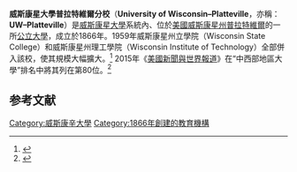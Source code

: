 {{Infobox university
|name=         University of Wisconsin–Platteville
|image=        [[Image:UW_platteville_2010_logo.png|Image:UW platteville 2010 logo.png]]
|motto=        What College Should Be!
|endowment=    $12,173,095<ref name="usnews1">{{cite news | title = America's Best Colleges 2011 - University of Wisconsin–Platteville | newspaper = US News and World Report | url = http://colleges.usnews.rankingsandreviews.com/best-colleges/university-of-wisconsin-platteville-3921 | accessdate = 2012-12-28 | archive-date = 2013-01-30 | archive-url = https://web.archive.org/web/20130130115835/http://colleges.usnews.rankingsandreviews.com/best-colleges/university-of-wisconsin-platteville-3921 | dead-url = no }}</ref>
|chancellor=   Dennis Shields
|established=  1866
|type=         [[州立大學系統|州立大學]]
|staff=        336
|students=     8,712<ref name="ed1">{{cite web | title = University of Wisconsin–platteville - College | author = Institute of Education Sciences | publisher = National Center for Education Statistics | year = 2014 | url = http://nces.ed.gov/globallocator/col_info_popup.asp?ID=240462 | accessdate = 2014-10-04 | archive-date = 2020-11-23 | archive-url = https://web.archive.org/web/20201123164323/https://nces.ed.gov/globallocator/col_info_popup.asp?ID=240462 | dead-url = no }}</ref>
|undergrad=    7,862<ref name="ed1" />
|postgrad=     
|colors=       橙色和藍色 <span style="background-color:#F47321;width:50px;border:1px solid #000000">     </span> <span style="background-color:#0068B3;width:50px;border:1px solid #000000">     </span>
|city=         [[普拉特維爾_(威斯康星州)|普拉特維爾]]
|state=[[威斯康星州|威斯康星州]]
|country=[[美國|美國]]
|campus=       {{convert|820|acre|ha|0}}
|website=      [http://www.uwplatt.edu www.uwplatt.edu]
| logo = [[File:UW–Platteville_logo.png|250px]]
}}

'''威斯康星大學普拉特維爾分校'''（'''University of Wisconsin–Platteville'''，亦稱：'''UW–Platteville'''）是[[威斯康星大學|威斯康星大學]]系統內、位於[[美國|美國]][[威斯康星州|威斯康星州]][[普拉特維爾_(威斯康星州)|普拉特維爾]]的一所[[公立大學|公立大學]]，成立於1866年。1959年威斯康星州立學院（Wisconsin State College）和威斯康星州理工學院（Wisconsin Institute of Technology）全部併入該校，使其規模大幅擴大。<ref name=About>{{cite web | url = http://www.uwplatt.edu/academics/catalogs/undergraduate/current/about.html#history | title = About UW-Platteville | access-date = 2015-03-11 | archive-url = https://web.archive.org/web/20120222051359/http://www.uwplatt.edu/academics/catalogs/undergraduate/current/about.html#history | archive-date = 2012-02-22 | dead-url = yes }}</ref> 2015年《[[美國新聞與世界報道|美國新聞與世界報道]]》在“中西部地區大學”排名中將其列在第80位。<ref>{{cite web|title=University of Wisconsin–Platteville|url=http://colleges.usnews.rankingsandreviews.com/best-colleges/uw-platteville-3921|publisher=U.S. News and World Report|accessdate=2015-03-08|archive-date=2016-09-27|archive-url=https://web.archive.org/web/20160927195820/http://colleges.usnews.rankingsandreviews.com/best-colleges/uw-platteville-3921|dead-url=no}}</ref>

==参考文献==
{{reflist}}

{{威斯康星州的學院和大學}}
[[Category:威斯康辛大學|Category:威斯康辛大學]]
[[Category:1866年創建的教育機構|Category:1866年創建的教育機構]]